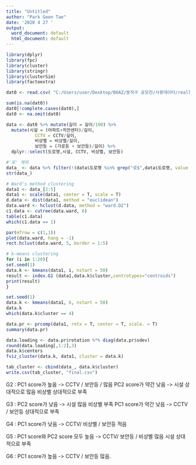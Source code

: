 ---
title: "Untitled"
author: "Park Geon Tae"
date: '2020 4 27 '
output:
  word_document: default
  html_document: default
---

```{r}
library(dplyr)
library(fpc)
library(cluster)
library(stringr)
library(clusterSim)
library(factoextra)

dat0 <- read.csv( "C:/Users/user/Desktop/BOAZ/동작구 공모전/사용데이터/reallyfinal.csv", encoding = 'CP949')

sum(is.na(dat0))
dat0[!complete.cases(dat0),]
dat0 <- na.omit(dat0)

data <- dat0 %>% mutate(길이 = 길이/100) %>% 
  mutate(시설 = (아파트+치안센터)/길이, 
           CCTV = CCTV/길이, 
           비상벨 = 비상벨/길이, 
           보안등 = (가로등 + 보안등)/길이) %>% 
  dplyr::select(도로명,시설, CCTV, 비상벨, 보안등) 

#'로' 제외
data_ <- data %>% filter(!(data$도로명 %in% grep("로$",data$도로명, value = T)))
str(data_)

# Ward's method clustering
data1 <- data_[2:5]
data1 <- scale(data1, center = T, scale = T)
d.data <- dist(data1, method = "euclidean")
data.ward <- hclust(d.data, method = "ward.D2")
c1.data <- cutree(data.ward, 6)
table(c1.data)
which(c1.data == 1)

par(mfrow = c(1,1))
plot(data.ward, hang = -1)
rect.hclust(data.ward, 5, border = 1:5)

# k-means clustering
for (i in 1:20){
set.seed(1)
data.k <- kmeans(data1, i, nstart = 50)
result <- index.G1 (data1,data.k$cluster,centrotypes="centroids")
print(result)
}

set.seed(1)
data.k <- kmeans(data1, 6, nstart = 50)
data.k
which(data.k$cluster == 4)

data.pr <- prcomp(data1, retx = T, center = T, scale. = T)
summary(data.pr)

data.loading <- data.pr$rotation %*% diag(data.pr$sdev)
round(data.loading[,1:2],3)
data.k$centers
fviz_cluster(data.k, data1, cluster = data.k)

tab_cluster <- cbind(data_, data.k$cluster)
write.csv(tab_cluster, "final.csv")
```

G2 : PC1 score가 높음 -> CCTV / 보안등 / 많음
     PC2 score가 약간 낮음 -> 시설 상대적으로 많음 비상벨 상대적으로 부족
     
G3 : PC2 score가 낮음 -> 시설 많음 비상벨 부족 
     PC1 score가 약간 낮음 -> CCTV / 보안등 상대적으로 부족   

G4 : PC1 score가 낮음 -> CCTV/ 비상벨 / 보안등 적음 

G5 : PC1 score와 PC2 score 모두 높음 -> CCTV/ 보안등 / 비상벨 많음 시설 상대적으로 부족

G6 : PC1 score가 높음 -> CCTV / 보안등 많음.




















